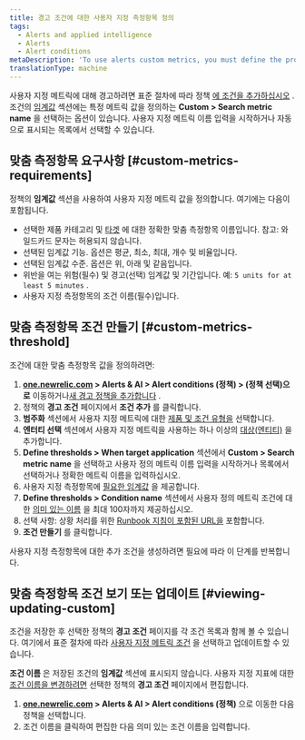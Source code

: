 ```yaml
---
title: 경고 조건에 대한 사용자 지정 측정항목 정의
tags:
  - Alerts and applied intelligence
  - Alerts
  - Alert conditions
metaDescription: 'To use alerts custom metrics, you must define the product and entity, select the exact custom metric name, and define the thresholds.'
translationType: machine
---
```


사용자 지정 메트릭에 대해 경고하려면 표준 절차에 따라 정책 [에 조건을 추가하십시오](/docs/alerts/new-relic-alerts-beta/configuring-alert-policies/define-alert-conditions) . 조건의 [임계값](/docs/alerts/new-relic-alerts-beta/configuring-alert-policies/define-thresholds-trigger-alert) 섹션에는 특정 메트릭 값을 정의하는 **Custom > Search metric name** 을 선택하는 옵션이 있습니다. 사용자 지정 메트릭 이름 입력을 시작하거나 자동으로 표시되는 목록에서 선택할 수 있습니다.

## 맞춤 측정항목 요구사항 [#custom-metrics-requirements]

정책의 **임계값** 섹션을 사용하여 사용자 지정 메트릭 값을 정의합니다. 여기에는 다음이 포함됩니다.

* 선택한 제품 카테고리 및 [타겟](/docs/alerts/new-relic-alerts-beta/configuring-alert-policies/select-product-targets-alert-condition) 에 대한 정확한 맞춤 측정항목 이름입니다. 참고: 와일드카드 문자는 허용되지 않습니다.
* 선택된 임계값 기능. 옵션은 평균, 최소, 최대, 개수 및 비율입니다.
* 선택된 임계값 수준. 옵션은 위, 아래 및 같음입니다.
* 위반을 여는 위험(필수) 및 경고(선택) 임계값 및 기간입니다. 예: `5 units for at least 5 minutes` .
* 사용자 지정 측정항목의 조건 이름(필수)입니다.

## 맞춤 측정항목 조건 만들기 [#custom-metrics-threshold]

조건에 대한 맞춤 측정항목 값을 정의하려면:

1. **[one.newrelic.com](https://one.newrelic.com) > Alerts & AI > Alert conditions (정책) > (정책 선택)으로** 이동하거나[새 경고 정책을 추가합니다](/docs/alerts/new-relic-alerts-beta/configuring-alert-policies/name-or-rename-alert-policy) .
2. 정책의 **경고 조건** 페이지에서 **조건 추가** 를 클릭합니다.
3. **범주화** 섹션에서 사용자 지정 메트릭에 대한 [제품 및 조건 유형을](/docs/alerts/new-relic-alerts-beta/configuring-alert-policies/define-alert-conditions) 선택합니다.
4. **엔터티 선택** 섹션에서 사용자 지정 메트릭을 사용하는 하나 이상의 [대상(엔티티)](/docs/alerts/new-relic-alerts-beta/configuring-alert-policies/select-product-targets-alert-condition) 을 추가합니다.
5. **Define thresholds > When target application** 섹션에서 **Custom > Search metric name** 을 선택하고 사용자 정의 메트릭 이름 입력을 시작하거나 목록에서 선택하거나 정확한 메트릭 이름을 입력하십시오.
6. 사용자 지정 측정항목에 [필요한 임계값](#custom-metrics-requirements) 을 제공합니다.
7. **Define thresholds > Condition name** 섹션에서 사용자 정의 메트릭 조건에 대한 [의미 있는 이름](/docs/alerts/new-relic-alerts-beta/configuring-alert-policies/define-alert-conditions#best-practices-conditions) 을 최대 100자까지 제공하십시오.
8. 선택 사항: 상황 처리를 위한 [Runbook 지침이 포함된 URL을](/docs/alerts/new-relic-alerts-beta/reviewing-alert-incidents/provide-runbook-instructions-alerts) 포함합니다.
9. **조건 만들기** 를 클릭합니다.

사용자 지정 측정항목에 대한 추가 조건을 생성하려면 필요에 따라 이 단계를 반복합니다.

## 맞춤 측정항목 조건 보기 또는 업데이트 [#viewing-updating-custom]

조건을 저장한 후 선택한 정책의 **경고 조건** 페이지를 각 조건 목록과 함께 볼 수 있습니다. 여기에서 표준 절차에 따라 [사용자 지정 메트릭 조건](#custom-metrics-threshold) 을 선택하고 업데이트할 수 있습니다.

**조건 이름** 은 저장된 조건의 **임계값** 섹션에 표시되지 않습니다. 사용자 지정 지표에 대한 [조건 이름을 변경하려면](/docs/alerts/new-relic-alerts-beta/configuring-alert-policies/define-alert-conditions#rename-condition) 선택한 정책의 **경고 조건** 페이지에서 편집합니다.

1. **[one.newrelic.com](https://one.newrelic.com) > Alerts & AI > Alert conditions (정책)** 으로 이동한 다음 정책을 선택합니다.
2. 조건 이름을 클릭하여 편집한 다음 의미 있는 조건 이름을 입력합니다.